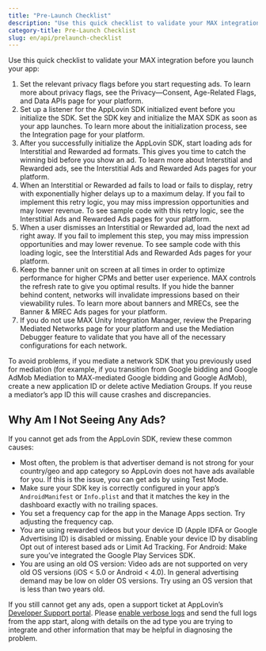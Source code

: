 ```yaml
---
title: "Pre-Launch Checklist"
description: "Use this quick checklist to validate your MAX integration before you launch your app."
category-title: Pre-Launch Checklist
slug: en/api/prelaunch-checklist
---
```


  Use this quick checklist to validate your MAX integration before you launch your app:

1. Set the relevant privacy flags before you start requesting ads.
   To learn more about privacy flags, see the Privacy—Consent, Age-Related Flags, and Data APIs page for your platform.
1. Set up a listener for the AppLovin <Glossary>SDK</Glossary> initialized event before you initialize the <Abbr>SDK</Abbr>.
   Set the <Abbr>SDK</Abbr> key and initialize the MAX <Abbr>SDK</Abbr> as soon as your app launches.
   To learn more about the initialization process, see the Integration page for your platform.
1. After you successfully initialize the AppLovin <Abbr>SDK</Abbr>, start loading ads for <Glossary>Interstitial</Glossary> and <Glossary>Rewarded</Glossary> ad formats.
   This gives you time to catch the winning bid before you show an ad.
   To learn more about Interstitial and Rewarded ads, see the Interstitial Ads and Rewarded Ads pages for your platform.
1. When an Interstitial or Rewarded ad fails to load or fails to display, retry with exponentially higher delays up to a maximum delay.
   If you fail to implement this retry logic, you may miss <Glossary>impression</Glossary> opportunities and may lower revenue.
   To see sample code with this retry logic, see the Interstitial Ads and Rewarded Ads pages for your platform.
1. When a user dismisses an Interstitial or Rewarded ad, load the next ad right away.
   If you fail to implement this step, you may miss impression opportunities and may lower revenue.
   To see sample code with this loading logic, see the Interstitial Ads and Rewarded Ads pages for your platform.
1. Keep the <Glossary>banner</Glossary> unit on screen at all times in order to optimize performance for higher <Glossary>CPM</Glossary>s and better user experience.
   MAX controls the refresh rate to give you optimal results.
   If you hide the banner behind content, <Glossary>networks</Glossary> will invalidate impressions based on their <Glossary>viewability</Glossary> rules.
   To learn more about banners and <Glossary>MRECs</Glossary>, see
   the Banner &amp; MREC Ads pages for your platform.
1. If you do not use MAX Unity Integration Manager, review the Preparing Mediated Networks page for your platform and use the Mediation Debugger feature to validate that you have all of the necessary configurations for each network.

<Callout type="warning">
To avoid problems, if you <Glossary>mediate</Glossary> a network <Abbr>SDK</Abbr> that you previously used for mediation (for example, if you transition from Google bidding and Google AdMob Mediation to MAX-mediated Google bidding and Google AdMob), create a new application <Abbr>ID</Abbr> or delete active Mediation Groups.
If you reuse a mediator’s app <Abbr>ID</Abbr> this will cause crashes and discrepancies.
</Callout>

## Why Am I Not Seeing Any Ads?

If you cannot get ads from the AppLovin <Abbr>SDK</Abbr>, review these common causes:

- Most often, the problem is that advertiser demand is not strong for your country/geo and app category so AppLovin does not have ads available for you.
  If this is the issue, you can get ads by using Test Mode.
- Make sure your <Abbr>SDK</Abbr> key is correctly configured in your app’s `AndroidManifest` or `Info.plist` and that it matches the key in the dashboard exactly with no trailing spaces.
- You set a frequency cap for the app in the <UILabel>Manage Apps</UILabel> section.
  Try adjusting the frequency cap.
- You are using rewarded videos but your device <Abbr>ID</Abbr> (Apple <Glossary>IDFA</Glossary> or <Glossary>Google Advertising ID</Glossary>) is disabled or missing.
  Enable your device <Abbr>ID</Abbr> by disabling <UILabel>Opt out of interest based ads</UILabel> or <Glossary>Limit Ad Tracking</Glossary>.
  For <Glossary>Android</Glossary>:
  Make sure you’ve integrated the Google Play Services <Abbr>SDK</Abbr>.
- You are using an old <Abbr>OS</Abbr> version:
  Video ads are not supported on very old <Abbr>OS</Abbr> versions (<Glossary>iOS</Glossary> &lt; 5.0 or Android &lt; 4.0).
  In general advertising demand may be low on older <Abbr>OS</Abbr> versions.
  Try using an <Abbr>OS</Abbr> version that is less than two years old.

If you still cannot get any ads, open a support ticket at AppLovin’s [Developer Support portal](https://support-developer.applovin.com/hc/en-us/requests/new).
Please [enable verbose logs](https://support.applovin.com/hc/en-us/articles/11522288778125) and send the full logs from the app start, along with details on the ad type you are trying to integrate and other information that may be helpful in diagnosing the problem.
